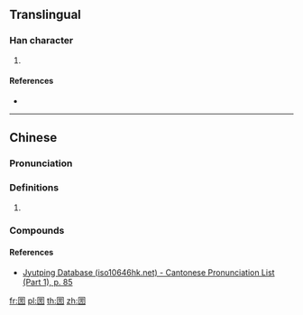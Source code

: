 ==Translingual==

===Han character===
{{Han char|rn=31|rad=囗|as=09|sn=12|four=|canj=WWLS|ids=⿴囗⿱罒方}}

# {{defn|Han|sort=囗09}}

====References====
* {{Han ref|kx=0220.051|hdz=10722.130|uh=5710|ud=22288}}

----

==Chinese==
{{zh-forms}}

===Pronunciation===
{{zh-pron
|m=kū
|c=ku1
|c-t=
|g=
|h=pfs=
|j=
|md=
|mn=
|mn-t=
|w=
|x=
|mc=y
|oc=y
|cat=n
}}

===Definitions===
{{zh-hanzi}}

# {{rfdef|lang=zh}}

===Compounds===
{{zh-der|圐圙}}

====References====
* [http://www.iso10646hk.net/jp/document/download.jsp Jyutping Database (iso10646hk.net) - Cantonese Pronunciation List (Part 1), p. 85]

[[fr:圐]]
[[pl:圐]]
[[th:圐]]
[[zh:圐]]